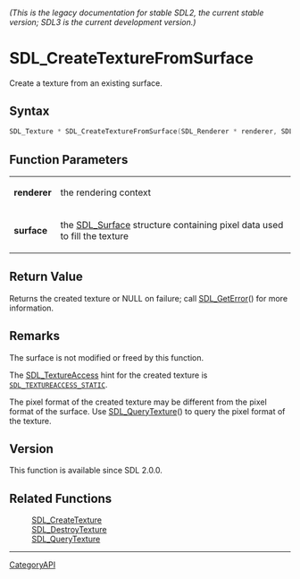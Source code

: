 ====== (This is the legacy documentation for stable SDL2, the current stable version; SDL3 is the current development version.) ======
= SDL_CreateTextureFromSurface =

Create a texture from an existing surface.

== Syntax ==

<syntaxhighlight lang='c'>
SDL_Texture * SDL_CreateTextureFromSurface(SDL_Renderer * renderer, SDL_Surface * surface);
</syntaxhighlight>

== Function Parameters ==

{|
|'''renderer'''
|the rendering context
|-
|'''surface'''
|the [[SDL_Surface]] structure containing pixel data used to fill the texture
|}

== Return Value ==

Returns the created texture or NULL on failure; call [[SDL_GetError]]() for
more information.

== Remarks ==

The surface is not modified or freed by this function.

The [[SDL_TextureAccess]] hint for the created texture is
<code>[[SDL_TEXTUREACCESS_STATIC]]</code>.

The pixel format of the created texture may be different from the pixel
format of the surface. Use [[SDL_QueryTexture]]() to query the pixel format
of the texture.

== Version ==

This function is available since SDL 2.0.0.

== Related Functions ==

:[[SDL_CreateTexture]]
:[[SDL_DestroyTexture]]
:[[SDL_QueryTexture]]

----
[[CategoryAPI]]


